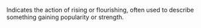 Indicates the action of rising or flourishing, often used to describe something gaining popularity or strength.
